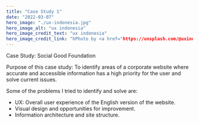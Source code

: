 ```yaml
---
title: "Case Study 1"
date: "2022-03-07"
hero_image: "./ux-indonesia.jpg"
hero_image_alt: "ux indonesia"
hero_image_credit_text: "ux indonesia"
hero_image_credit_link: "hPhoto by <a href="https://unsplash.com/@uxindo?utm_source=unsplash&utm_medium=referral&utm_content=creditCopyText">UX Indonesia</a> on <a href="https://unsplash.com/s/photos/design?utm_source=unsplash&utm_medium=referral&utm_content=creditCopyText">Unsplash</a>"
---
```


Case Study: Social Good Foundation

Purpose of this case study:
To identify areas of a corporate website where accurate and accessible information 
has a high priority for the user and solve current issues.

Some of the problems I tried to identify and solve are:

* UX: Overall user experience of the English version of the website.
* Visual design and opportunities for improvement.
* Information architecture and site structure.